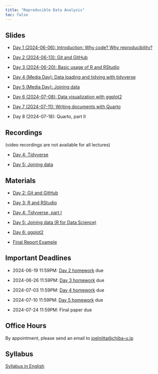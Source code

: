 ```yaml
---
title: "Reproducible Data Analysis"
toc: false
---
```


## Slides

- [Day 1 (2024-06-06): Introduction: Why code? Why reproducibility?](day1/index.qmd)

- [Day 2 (2024-06-13): Git and GitHub](day2/index.qmd)

- [Day 3 (2024-06-20): Basic usage of R and RStudio](day3/index.qmd)

- [Day 4 (Media Day): Data loading and tidying with tidyverse](day4/index.qmd)

- [Day 5 (Media Day): Joining data](day5/index.qmd)

- [Day 6 (2024-07-08): Data visualization with ggplot2](day6/index.qmd)

- [Day 7 (2024-07-11): Writing documents with Quarto](day7/index.qmd)

<!-- - [Day 8 (2024-07-18): Quarto, part II](day8/index.qmd) -->

- Day 8 (2024-07-18): Quarto, part II

## Recordings

(video recordings are not available for all lectures)

- [Day 4: Tidyverse](https://youtu.be/ikzQwRJbh18?si=tiv94i5X_LJF6uqr)

- [Day 5: Joining data](https://youtu.be/NOfTnoEtCYk)

## Materials

- [Day 2: Git and GitHub](https://github.com/data-analysis-chiba-2024/day02-git/blob/main/day02_intro_to_git.md)

- [Day 3: R and RStudio](https://github.com/data-analysis-chiba-2024/day03-r/blob/main/day03_intro_to_r.md)

- [Day 4: Tidyverse, part I](https://github.com/data-analysis-chiba-2024/day04-tidy/blob/main/day04_tidy.md)

- [Day 5: Joining data (R for Data Science)](https://r4ds.hadley.nz/joins)

- [Day 6: ggplot2](https://github.com/data-analysis-chiba-2024/day06-ggplot/blob/main/day06_ggplot2.md)

- [Final Report Example](https://github.com/data-analysis-chiba-2024/gapminder-report/)

## Important Deadlines

- 2024-06-19 11:59PM: [Day 2 homework](https://github.com/data-analysis-chiba-2024/day02-git/blob/main/git_facts.md) due

- 2024-06-26 11:59PM: [Day 3 homework](https://github.com/data-analysis-chiba-2024/day03-r/blob/main/day03_homework.R) due

- 2024-07-03 11:59PM: [Day 4 homework](https://github.com/data-analysis-chiba-2024/day04-tidy/blob/main/day04_homework.R) due

- 2024-07-10 11:59PM: [Day 5 homework](https://github.com/data-analysis-chiba-2024/day05-join/blob/main/day05_homework.R) due

- 2024-07-24 11:59PM: Final paper due

## Office Hours

By appointment, please send an email to <joelnitta@chiba-u.jp>

## Syllabus

[Syllabus in English](https://syllabus.gs.chiba-u.jp/2024/101101101076000/Z011531301/en_US)
